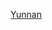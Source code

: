 {{asbox
| image     = China-Yunnan.png
| pix       = 40x30
| subject   = 
| qualifier = 與[[云南]]相關
| category  = 云南小作品
| tempsort  = Yunnan
| name      = Template:Yunnan-stub
}}<noinclude>
[[Category:中國地理小作品模板|Yunnan]]
</noinclude>
